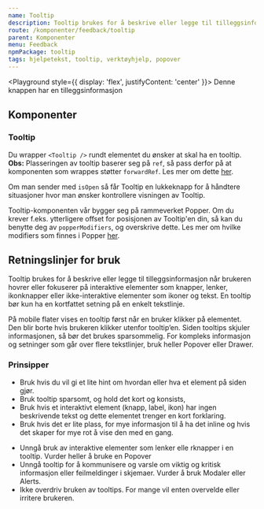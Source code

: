 ```yaml
---
name: Tooltip
description: Tooltip brukes for å beskrive eller legge til tilleggsinformasjon til brukeren ved hover eller fokus på elementer.
route: /komponenter/feedback/tooltip
parent: Komponenter
menu: Feedback
npmPackage: tooltip
tags: hjelpetekst, tooltip, verktøyhjelp, popover
---
```



<PageHeader />

<Playground style={{ display: 'flex', justifyContent: 'center' }}>
  <Tooltip content="Tooltip på toppen" placement="top">
    <PrimaryButton>
      <ValidationInfoIcon inline /> Denne knappen har en tilleggsinformasjon
    </PrimaryButton>
  </Tooltip>
</Playground>

## Komponenter

### Tooltip

<ImportStatement imports="Tooltip" />
<Props of={Tooltip} />

Du wrapper `<Tooltip />` rundt elementet du ønsker at skal ha en tooltip.
**Obs:** Plasseringen av tooltip baserer seg på `ref`,
så pass derfor på at komponenten som wrappes støtter `forwardRef`. Les mer om dette [her](https://reactjs.org/docs/forwarding-refs.html).

Om man sender med `isOpen` så får Tooltip en lukkeknapp for å håndtere situasjoner hvor man ønsker kontrollere visningen av Tooltip.

Tooltip-komponenten vår bygger seg på rammeverket Popper. Om du krever f.eks. ytterligere offset for posisjonen av Tooltip'en din,
så kan du benytte deg av `popperModifiers`, og overskrive dette.
Les mer om hvilke modifiers som finnes i Popper [her](https://popper.js.org/docs/v2/modifiers/).

## Retningslinjer for bruk

Tooltip brukes for å beskrive eller legge til tilleggsinformasjon når brukeren hovrer eller fokuserer på
interaktive elementer som knapper, lenker, ikonknapper eller ikke-interaktive elementer som ikoner og tekst.
En tooltip bør kun ha en kortfattet setning på en enkelt tekstlinje.

På mobile flater vises en tooltip først når en bruker klikker på elementet.
Den blir borte hvis brukeren klikker utenfor tooltip’en. Siden tooltips skjuler informasjonen,
så bør det brukes sparsommelig. For kompleks informasjon og setninger som går over flere tekstlinjer, bruk heller Popover eller Drawer.

### Prinsipper

<BestPractices>
  <Example type="do">
    <ul>
      <li>
        Bruk hvis du vil gi et lite hint om hvordan eller hva et element på
        siden gjør.
      </li>
      <li>Bruk tooltip sparsomt, og hold det kort og konsists,</li>
      <li>
        Bruk hvis et interaktivt element (knapp, label, ikon) har ingen
        beskrivende tekst og dette elementet trenger en kort forklaring.
      </li>
      <li>
        Bruk hvis det er lite plass, for mye informasjon til å ha det inline og
        hvis det skaper for mye rot å vise den med en gang.
      </li>
    </ul>
  </Example>
  <Example type="dont">
    <ul>
      <li>
        Unngå bruk av interaktive elementer som lenker elle rknapper i en
        tooltip. Vurder heller å bruke en Popover
      </li>
      <li>
        Unngå tooltip for å kommunisere og varsle om viktig og kritisk
        informasjon eller feilmeldinger i skjemaer. Vurder å bruk Modaler eller
        Alerts.
      </li>
      <li>
        Ikke overdriv bruken av tooltips. For mange vil enten overvelde eller
        irritere brukeren.
      </li>
    </ul>
  </Example>
</BestPractices>
